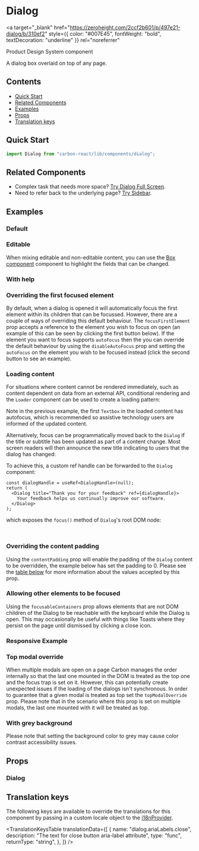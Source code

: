 

<Meta title="Dialog" of={DialogStories} />

# Dialog

<a
  target="_blank"
  href="https://zeroheight.com/2ccf2b601/p/497e21-dialog/b/310ef2"
  style={{ color: "#007E45", fontWeight: "bold", textDecoration: "underline" }}
  rel="noreferrer"
>
  Product Design System component
</a>

A dialog box overlaid on top of any page.

## Contents

- [Quick Start](#quick-start)
- [Related Components](#related-components)
- [Examples](#examples)
- [Props](#props)
- [Translation keys](#translation-keys)

## Quick Start

```javascript
import Dialog from "carbon-react/lib/components/dialog";
```

## Related Components

- Complex task that needs more space? [Try Dialog Full Screen](../?path=/docs/dialog-full-screen--docs).
- Need to refer back to the underlying page? [Try Sidebar](../?path=/docs/sidebar--docs).

## Examples

### Default

<Canvas of={DialogStories.DefaultStory} />

### Editable

When mixing editable and non-editable content, you can use the [Box component](../?path=/docs/box--docs) component to highlight the fields that can be changed.

<Canvas of={DialogStories.Editable} />

### With help

<Canvas of={DialogStories.WithHelp} />

### Overriding the first focused element

By default, when a dialog is opened it will automatically focus the first element within its children that can be focussed.
However, there are a couple of ways of overriding this default behaviour. The `focusFirstElement` prop accepts a reference
to the element you wish to focus on open (an example of this can be seen by clicking the first button below). If the element
you want to focus supports `autoFocus` then the you can override the default behaviour by using the `disableAutoFocus` prop
and setting the `autoFocus` on the element you wish to be focused instead (click the second button to see an example).

<Canvas of={DialogStories.FocusingADifferentFirstElement} />

### Loading content

For situations where content cannot be rendered immediately, such as content dependent on data from an external API, conditional rendering and the `Loader` component can be used to create a loading pattern:

<Canvas of={DialogStories.LoadingContent} />

Note in the previous example, the first `Textbox` in the loaded content has autofocus, which is recommended so assistive technology users are informed of the updated content.

Alternatively, focus can be programmatically moved back to the `Dialog` if the title or subtitle has been updated as part of a content change. Most screen readers will then announce the new title indicating to users that the dialog has changed:

<Canvas of={DialogStories.UsingHandle} />

To achieve this, a custom ref handle can be forwarded to the `Dialog` component:

```tsx
const dialogHandle = useRef<DialogHandle>(null);
return (
  <Dialog title="Thank you for your feedback" ref={dialogHandle}>
    Your feedback helps us continually improve our software.
  </Dialog>
);
```

which exposes the `focus()` method of `Dialog`'s root DOM node:

```ts
dialogHandle.current?.focus();
```

### Overriding the content padding

Using the `contentPadding` prop will enable the padding of the `Dialog` content to be overridden, the example below has
set the padding to 0. Please see the [table below](#props) for more information about the values accepted by this prop.

<Canvas of={DialogStories.OverridingContentPadding} />

### Allowing other elements to be focused

Using the `focusableContainers` prop allows elements that are not DOM children of the Dialog to be reachable with the keyboard while the Dialog is open.
This may occasionally be useful with things like Toasts where they persist on the page until dismissed by clicking a close icon.

<Canvas of={DialogStories.OtherFocusableContainers} />

### Responsive Example

<Canvas of={DialogStories.Responsive} />

### Top modal override

When multiple modals are open on a page Carbon manages the order internally so that the last one mounted in the DOM
is treated as the top one and the focus trap is set on it. However, this can potentially
create unexpected issues if the loading of the dialogs isn't synchronous. In order to guarantee that a given
modal is treated as top set the `topModalOverride` prop. Please note that in the scenario where this prop is
set on multiple modals, the last one mounted with it will be treated as top.

<Canvas of={DialogStories.TopModalOverride} />

### With grey background

Please note that setting the background color to grey may cause color contrast accessibility issues.

<Canvas of={DialogStories.GreyBackground} />

## Props

### Dialog

<ArgTypes of={DialogStories} />

## Translation keys

The following keys are available to override the translations for this component by passing in a custom locale object to the
[i18nProvider](../?path=/docs/documentation-i18n--docs).

<TranslationKeysTable
  translationData={[
    {
      name: "dialog.ariaLabels.close",
      description: "The text for close button aria-label attribute",
      type: "func",
      returnType: "string",
    },
  ]}
/>
